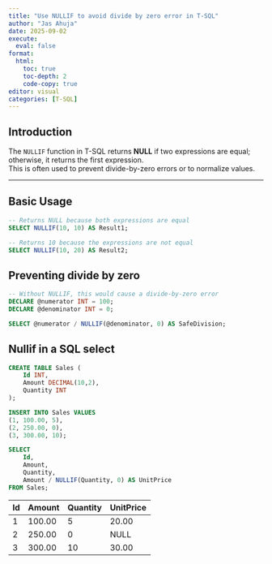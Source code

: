 ```yaml
---
title: "Use NULLIF to avoid divide by zero error in T-SQL"
author: "Jas Ahuja"
date: 2025-09-02
execute: 
  eval: false
format:
  html:
    toc: true
    toc-depth: 2
    code-copy: true
editor: visual
categories: [T-SQL]
---
```


## Introduction

The `NULLIF` function in T-SQL returns **NULL** if two expressions are equal; otherwise, it returns the first expression.  
This is often used to prevent divide-by-zero errors or to normalize values.

---

## Basic Usage  

```sql
-- Returns NULL because both expressions are equal
SELECT NULLIF(10, 10) AS Result1;

-- Returns 10 because the expressions are not equal
SELECT NULLIF(10, 20) AS Result2;
```

## Preventing divide by zero  

```sql
-- Without NULLIF, this would cause a divide-by-zero error
DECLARE @numerator INT = 100;
DECLARE @denominator INT = 0;

SELECT @numerator / NULLIF(@denominator, 0) AS SafeDivision;
```


## Nullif in a SQL select   


```sql

CREATE TABLE Sales (
    Id INT,
    Amount DECIMAL(10,2),
    Quantity INT
);

INSERT INTO Sales VALUES
(1, 100.00, 5),
(2, 250.00, 0),
(3, 300.00, 10);

SELECT 
    Id,
    Amount,
    Quantity,
    Amount / NULLIF(Quantity, 0) AS UnitPrice
FROM Sales;

```



| Id | Amount | Quantity | UnitPrice |
|----|--------|----------|-----------|
| 1  | 100.00 | 5        | 20.00     |
| 2  | 250.00 | 0        | NULL      |
| 3  | 300.00 | 10       | 30.00     |